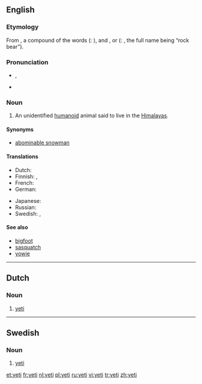 {{see|Yeti|yéti}}
==English==
{{wikipedia}}

===Etymology===
From {{etyl|bo}} {{term|sc=Tibt|གཡའ་དྲེད་|lang=bo|tr=Wylie Romanization: g.ya'dred Pronounced: yeh-ti}}, a compound of the words {{term|||tr=yeh|lang=bo}} ({{etyl|bo}}: {{term|sc=Tibt|གཡའ་|tr=Wylie: g.ya'||rocky or rocky place|lang=bo}}), and {{term|||tr=Pti|lang=bo}}, {{term|||tr=te|lang=bo}} or {{term|||tr=teh|lang=bo}} ({{etyl|bo}}: {{term|sc=Tibt|དྲེད་|tr=Wylie: dred||bear|lang=bo}}, the full name being “rock bear”).

===Pronunciation===
* {{IPA|/ˈjɛ.ti/}}, {{SAMPA|/"jE.ti/}}
* {{rhymes|ɛti}}

===Noun===
{{en-noun}}

# {{cryptozoology}} An unidentified [[humanoid]] animal said to live in the [[Himalayas]].

====Synonyms====
*[[abominable snowman]]

====Translations====
{{trans-top|unidentified animal}}
* Dutch: {{t+|nl|yeti|m}}
* Finnish: {{t|fi|lumimies}}, {{t-|fi|jeti}}
* French: {{t+|fr|yéti|m}}
* German: {{t-|de|Yeti|m}}
{{trans-mid}}
* Japanese: {{t-|ja|イエティー|tr=ietyī|sc=Jpan}}
* Russian: {{t|ru|йети|m|tr=jjéti|sc=Cyrl}} {{qualifier|indeclinable}}
* Swedish: {{t-|sv|yeti|c}}, {{t-|sv|jeti|c}}
{{trans-bottom}}

====See also====
*[[bigfoot]]
*[[sasquatch]]
*[[yowie]]

----

==Dutch==

===Noun===
{{nl-noun|g=m}}

# {{cryptozoology|lang=nl}} [[#English|yeti]]

----

==Swedish==

===Noun===
{{infl|sv|noun|gender=c}}

# {{cryptozoology|lang=sv}} [[#English|yeti]]

[[et:yeti]]
[[fr:yeti]]
[[nl:yeti]]
[[pl:yeti]]
[[ru:yeti]]
[[vi:yeti]]
[[tr:yeti]]
[[zh:yeti]]